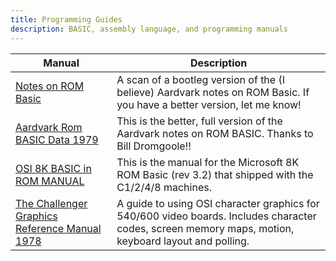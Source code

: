 ```yaml
---
title: Programming Guides
description: BASIC, assembly language, and programming manuals
---
```


| Manual | Description |
|--------|-------------|
| [Notes on ROM Basic](/manuals/basicnotes.pdf) | A scan of a bootleg version of the (I believe) Aardvark notes on ROM Basic. If you have a better version, let me know! |
| [Aardvark Rom BASIC Data 1979](/misc/OSI_ROM_Basic_Datasheet_from_Aardvark_1979.pdf) | This is the better, full version of the Aardvark notes on ROM BASIC. Thanks to Bill Dromgoole!! |
| [OSI 8K BASIC in ROM MANUAL](/manuals/OSI_8K_Basic_in_ROM.pdf) | This is the manual for the Microsoft 8K ROM Basic (rev 3.2) that shipped with the C1/2/4/8 machines. |
| [The Challenger Graphics Reference Manual 1978](/manuals/The_Challenger_Graphics_Reference_Manual_1978.pdf) | A guide to using OSI character graphics for 540/600 video boards.  Includes character codes, screen memory maps, motion, keyboard layout and polling. |
